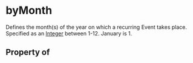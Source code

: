   

# byMonth

Defines the month(s) of the year on which a recurring <Link href="/Event">Event</Link> takes place. Specified as an <a class="localLink" href="/Integer">Integer</a> between 1-12. January is 1.

## Property of




